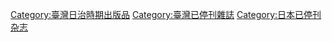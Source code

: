 [[Category:臺灣日治時期出版品|Category:臺灣日治時期出版品]]
[[Category:臺灣已停刊雜誌|Category:臺灣已停刊雜誌]]
[[Category:日本已停刊杂志|Category:日本已停刊杂志]]